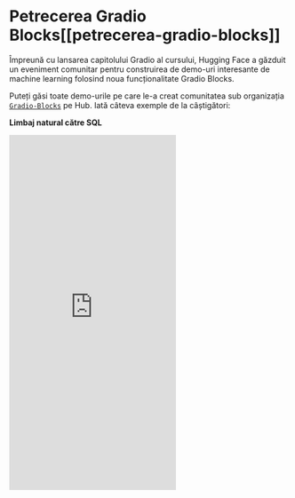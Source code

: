 # Petrecerea Gradio Blocks[[petrecerea-gradio-blocks]]

Împreună cu lansarea capitolului Gradio al cursului, Hugging Face a găzduit un eveniment comunitar pentru construirea de demo-uri interesante de machine learning folosind noua funcționalitate Gradio Blocks.

Puteți găsi toate demo-urile pe care le-a creat comunitatea sub organizația [`Gradio-Blocks`](https://huggingface.co/Gradio-Blocks) pe Hub. Iată câteva exemple de la câștigători:

**Limbaj natural către SQL**

<iframe src="https://curranj-words-to-sql.hf.space" frameBorder="0" height="640" title="Aplicația Gradio" class="container p-0 flex-grow space-iframe" allow="accelerometer; ambient-light-sensor; autoplay; battery; camera; document-domain; encrypted-media; fullscreen; geolocation; gyroscope; layout-animations; legacy-image-formats; magnetometer; microphone; midi; oversized-images; payment; picture-in-picture; publickey-credentials-get; sync-xhr; usb; vr ; wake-lock; xr-spatial-tracking" sandbox="allow-forms allow-modals allow-popups allow-popups-to-escape-sandbox allow-same-origin allow-scripts allow-downloads"></iframe> 